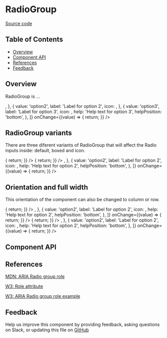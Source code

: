 
# RadioGroup

[Source code](https://github.com/leemonade/bubbles/tree/main/packages/components/form/RadioGroup)

## Table of Contents

<!-- START doctoc generated TOC please keep comment here to allow auto update -->
<!-- DON'T EDIT THIS SECTION, INSTEAD RE-RUN doctoc TO UPDATE -->

- [Overview](#overview)
- [Component API](#component-api)
- [References](#references)
- [Feedback](#feedback)

## Overview

RadioGroup is ...

<ThemeProvider>
  <RadioGroup
    name="overViewRadioGroup"
    data={[
      {
        value: 'option1',
        label: 'Label for option 1',
        icon: <AcademicCapIcon height={32} width={32} />,
      },
      {
        value: 'option2',
        label: 'Label for option 2',
        icon: <AcademicCapIcon height={32} width={32} />,
      },
      {
        value: 'option3',
        label: 'Label for option 3',
        icon: <AcademicCapIcon height={32} width={32} />,
        help: 'Help text for option 3',
        helpPosition: 'bottom',
      },
    ]}
    onChange={(value) => {
      return;
    }}
  />
</ThemeProvider>

## RadioGroup variants

There are three diferent variants of RadioGroup that will affect the Radio inputs inside: default, boxed and icon.

<ThemeProvider>
  <RadioGroup
    name="defaultRadioGroup"
    data={[
      {
        value: 'option1',
        label: 'Label for option 1',
      },
      {
        value: 'option2',
        label: 'Label for option 2',
        help: 'Help text for option 2',
        helpPosition: 'bottom',
      },
    ]}
    onChange={(value) => {
      return;
    }}
  />
</ThemeProvider>
<Space></Space>
<ThemeProvider>
  <RadioGroup
    name="boxedRadioGroup"
    variant="boxed"
    data={[
      {
        value: 'option1',
        label: 'Label for option 1',
      },
      {
        value: 'option2',
        label: 'Label for option 2',
        help: 'Help text for option 2',
        helpPosition: 'right',
      },
    ]}
    onChange={(value) => {
      return;
    }}
  />
</ThemeProvider>
<Space></Space>
<ThemeProvider>
  <RadioGroup
    name="iconRadioGroup"
    variant="icon"
    data={[
      {
        value: 'option1',
        label: 'Label for option 1',
        icon: <AcademicCapIcon height={32} width={32} />,
      },
      {
        value: 'option2',
        label: 'Label for option 2',
        icon: <AcademicCapIcon height={32} width={32} />,
        help: 'Help text for option 2',
        helpPosition: 'bottom',
      },
    ]}
    onChange={(value) => {
      return;
    }}
  />
</ThemeProvider>

## Orientation and full width

This orientation of the component can also be changed to column or row.

<Group>
  <Box>
    <ThemeProvider>
      <RadioGroup
        name="VBoxedRadioGroup"
        variant="boxed"
        direction="column"
        data={[
          {
            value: 'option1',
            label: 'Label for option 1',
          },
          {
            value: 'option2',
            label: 'Label for option 2',
            help: 'Help text for option 2',
            helpPosition: 'bottom',
          },
        ]}
        onChange={(value) => {
          return;
        }}
      />
    </ThemeProvider>
  </Box>
  <Box>
    <ThemeProvider>
      <RadioGroup
        name="VIconRadioGroup"
        variant="icon"
        direction="column"
        data={[
          {
            value: 'option1',
            label: 'Label for option 1',
            icon: <AcademicCapIcon height={32} width={32} />,
          },
          {
            value: 'option2',
            label: 'Label for option 2',
            icon: <AcademicCapIcon height={32} width={32} />,
            help: 'Help text for option 2',
            helpPosition: 'bottom',
          },
        ]}
        onChange={(value) => {
          return;
        }}
      />
    </ThemeProvider>
  </Box>
</Group>
<Space></Space>
<ThemeProvider>
  <RadioGroup
    name="fWBoxedRadioGroup"
    variant="boxed"
    fullWidth
    data={[
      {
        value: 'option1',
        label: 'Label for option 1',
      },
      {
        value: 'option2',
        label: 'Label for option 2',
        help: 'Help text for option 2',
        helpPosition: 'right',
      },
    ]}
    onChange={(value) => {
      return;
    }}
  />
</ThemeProvider>
<Space></Space>
<ThemeProvider>
  <RadioGroup
    name="fWIconRadioGroup"
    variant="icon"
    fullWidth
    data={[
      {
        value: 'option1',
        label: 'Label for option 1',
        icon: <AcademicCapIcon height={32} width={32} />,
      },
      {
        value: 'option2',
        label: 'Label for option 2',
        icon: <AcademicCapIcon height={32} width={32} />,
        help: 'Help text for option 2',
        helpPosition: 'bottom',
      },
    ]}
    onChange={(value) => {
      return;
    }}
  />
</ThemeProvider>

## Component API

<Preview>
  <Story id="molecules-form-radiogroup--playground" />
</Preview>

<Props of={RadioGroup} />

## References

[MDN: ARIA Radio group role](https://developer.mozilla.org/en-US/docs/Web/Accessibility/ARIA/Roles/radio-group_role)

[W3: Role attribute](https://www.w3.org/WAI/PF/HTML/wiki/RoleAttribute)

[W3: ARIA Radio group role example](https://www.w3.org/TR/2016/WD-wai-aria-practices-1.1-20160317/examples/radio-group/radio-group.html)

## Feedback

Help us improve this component by providing feedback, asking questions on Slack, or updating this file on
[GitHub](https://github.com/leemonade/bubbles/edit/main/packages/components/form/RadioGroup.mdx)
